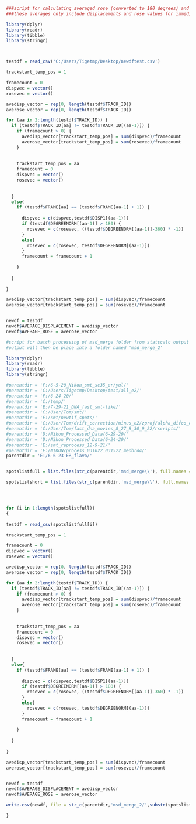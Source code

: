 ```{r}
###script for calculating averaged rose (converted to 180 degrees) and average displacements for track, using the msd_merge output from the 8-23-2021 version of the statscalc that doesn't have this function incorporated into it.  This version of statscalc used for this script DOES have the duration and radius of confinement calcs in it, but I don't think this script is reliant upon those features in any way.  But it could, if I get some errors from running this using that output as this script's input.  
###these averages only include displacements and rose values for immediately subsequent frames.  Spots where the track skips a frame are skipped.

library(dplyr)
library(readr)
library(tibble)
library(stringr)



testdf = read_csv('C:/Users/Tigetmp/Desktop/newdftest.csv')

trackstart_temp_pos = 1

framecount = 0
dispvec = vector()
rosevec = vector()

avedisp_vector = rep(0, length(testdf$TRACK_ID))
averose_vector = rep(0, length(testdf$TRACK_ID))

for (aa in 2:length(testdf$TRACK_ID)) {
  if (testdf$TRACK_ID[aa] != testdf$TRACK_ID[(aa-1)]) {
    if (framecount > 0) {
      avedisp_vector[trackstart_temp_pos] = sum(dispvec)/framecount
      averose_vector[trackstart_temp_pos] = sum(rosevec)/framecount
    }
    
    
    trackstart_temp_pos = aa
    framecount = 0
    dispvec = vector()
    rosevec = vector()
    
    
  }
  else{
    if (testdf$FRAME[aa] == (testdf$FRAME[aa-1] + 1)) {
      
      dispvec = c(dispvec,testdf$DISP1[(aa-1)])
      if (testdf$DEGREENORM[(aa-1)] > 180) {
        rosevec = c(rosevec, ((testdf$DEGREENORM[(aa-1)]-360) * -1))
      }
      else{
        rosevec = c(rosevec, testdf$DEGREENORM[(aa-1)])
      }
      framecount = framecount + 1
      
    }
    
  }
  
}

avedisp_vector[trackstart_temp_pos] = sum(dispvec)/framecount
averose_vector[trackstart_temp_pos] = sum(rosevec)/framecount


newdf = testdf
newdf$AVERAGE_DISPLACEMENT = avedisp_vector
newdf$AVERAGE_ROSE = averose_vector
```

```{r}
#script for batch processing of msd_merge folder from statscalc output described in the above script's comment section
#output will then be place into a folder named 'msd_merge_2'

library(dplyr)
library(readr)
library(tibble)
library(stringr)

#parentdir = 'F:/6-5-20_Nikon_smt_sc35_er/yul/'
#parentdir = 'C:/Users/Tigetmp/Desktop/test/all_e2/'
#parentdir = 'F:/6-24-20/'
#parentdir = 'C:/temp/'
#parentdir = 'E:/7-29-21_DNA_fast_smt-like/'
#parentdir = 'C:/User/Tom/smt/'
#parentdir = 'E:/smt/newtif_spots/'
#parentdir = 'C:/User/Tom/drift_correction/minus_e2/zproj/alpha_difco_calc/'
#parentdir = 'C:/User/Tom/fast_dna_movies_8_27_8_30_9_22/rscripts/'
#parentdir = 'D:/Nikon_Processed_Data/6-29-20/'
#parentdir = 'D:/Nikon_Processed_Data/6-24-20/'
#parentdir = 'E:/smt_reprocess_12-9-21/'
#parentdir = 'E:/NIKON/process_031022_031522_medbrd4/'
parentdir = 'E:/6-6-23-ER_flavo/'


spotslistfull = list.files(str_c(parentdir,'msd_merge\\'), full.names = TRUE)

spotslistshort = list.files(str_c(parentdir,'msd_merge\\'), full.names = FALSE)




for (i in 1:length(spotslistfull)) 
{
  
testdf = read_csv(spotslistfull[i])

trackstart_temp_pos = 1

framecount = 0
dispvec = vector()
rosevec = vector()

avedisp_vector = rep(0, length(testdf$TRACK_ID))
averose_vector = rep(0, length(testdf$TRACK_ID))

for (aa in 2:length(testdf$TRACK_ID)) {
  if (testdf$TRACK_ID[aa] != testdf$TRACK_ID[(aa-1)]) {
    if (framecount > 0) {
      avedisp_vector[trackstart_temp_pos] = sum(dispvec)/framecount
      averose_vector[trackstart_temp_pos] = sum(rosevec)/framecount
    }
    
    
    trackstart_temp_pos = aa
    framecount = 0
    dispvec = vector()
    rosevec = vector()
    
    
  }
  else{
    if (testdf$FRAME[aa] == (testdf$FRAME[aa-1] + 1)) {
      
      dispvec = c(dispvec,testdf$DISP1[(aa-1)])
      if (testdf$DEGREENORM[(aa-1)] > 180) {
        rosevec = c(rosevec, ((testdf$DEGREENORM[(aa-1)]-360) * -1))
      }
      else{
        rosevec = c(rosevec, testdf$DEGREENORM[(aa-1)])
      }
      framecount = framecount + 1
      
    }
    
  }
  
}

avedisp_vector[trackstart_temp_pos] = sum(dispvec)/framecount
averose_vector[trackstart_temp_pos] = sum(rosevec)/framecount


newdf = testdf
newdf$AVERAGE_DISPLACEMENT = avedisp_vector
newdf$AVERAGE_ROSE = averose_vector

write.csv(newdf, file = str_c(parentdir,'msd_merge_2/',substr(spotslistshort[i],1,(str_length(spotslistshort[i])-4)),'.csv'))

}
```

